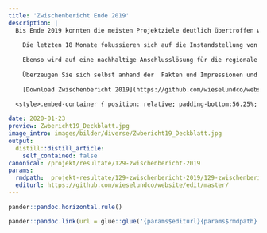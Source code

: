 ```yaml
---
title: 'Zwischenbericht Ende 2019'
description: |
  Bis Ende 2019 konnten die meisten Projektziele deutlich übertroffen werden. Beispielsweise sind schon ca. 450 statt total 300 projektierte Klein- und Grossstrukturen realisiert!
  
    Die letzten 18 Monate fokussieren sich auf die Instandstellung von Feldscheunen und die Erstellung von Gross-Strukturen. 
  
    Ebenso wird auf eine nachhaltige Anschlusslösung für die regionale Natur- und Landschaftsförderung hingearbeitet. 
  
    Überzeugen Sie sich selbst anhand der  Fakten und Impressionen und wagen sie mit uns einen Rück- und Ausblick. 
    
    [Download Zwischenbericht 2019](https://github.com/wieselundco/website/files/6971558/Zwischenbericht_WiCoZ_2019.pdf)
  
  <style>.embed-container { position: relative; padding-bottom:56.25%; height:0; overflow: hidden; max-width: 100%; } .embed-container iframe, .embed-container object, .embed-container embed { position: absolute; top: 0; left: 0; width: 100%; height: 100%;}</style><div class='embed-container' data-page-width='453' data-page-height='640' id='ypembedcontainer' ><iframe   src="https://www.yumpu.com/de/embed/view/b5CXhx0S3Hqg6kVQ" frameborder="0" allowfullscreen="true"  allowtransparency="true"></iframe><br><a href="https://www.yumpu.com/de/document/view/65122537/zwischenbericht-2019-wiesel-co-am-zimmerberg" title="Zwischenbericht 2019 Wiesel & Co am Zimmerberg" target="_blank">Zwischenbericht 2019 Wiesel & Co am Zimmerberg</a></div><script src='https://players.yumpu.com/modules/embed/yp_r_iframe.js' ></script>

date: 2020-01-23
preview: Zwbericht19_Deckblatt.jpg
image_intro: images/bilder/diverse/Zwbericht19_Deckblatt.jpg
output:
  distill::distill_article:
    self_contained: false
canonical: /projekt/resultate/129-zwischenbericht-2019
params:
  rmdpath: _projekt-resultate/129-zwischenbericht-2019/129-zwischenbericht-2019.Rmd
  editurl: https://github.com/wieselundco/website/edit/master/
---
```







```r
pander::pandoc.horizontal.rule()

pander::pandoc.link(url = glue::glue('{params$editurl}{params$rmdpath}'),text = 'Artikel bearbeiten')
```

<!--http://wieselundco.ch/projekt/resultate/129-zwischenbericht-2019-->
